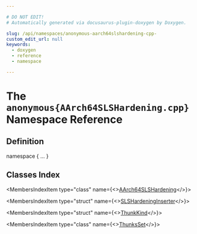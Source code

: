 ```yaml
---

# DO NOT EDIT!
# Automatically generated via docusaurus-plugin-doxygen by Doxygen.

slug: /api/namespaces/anonymous-aarch64slshardening-cpp-
custom_edit_url: null
keywords:
  - doxygen
  - reference
  - namespace

---
```





# The `anonymous{AArch64SLSHardening.cpp}` Namespace Reference

<DoxygenPage pluginConfig={pluginConfig}>



## Definition

<CodeBlock>namespace &#123; ... &#125;</CodeBlock>

## Classes Index

<MembersIndex>

<MembersIndexItem
  type="class"
  name={<><a href="/docs/api/classes/anonymous-namespace-aarch64slshardening-cpp-/aarch64slshardening">AArch64SLSHardening</a></>}>
</MembersIndexItem>

<MembersIndexItem
  type="struct"
  name={<><a href="/docs/api/structs/anonymous-namespace-aarch64slshardening-cpp-/slshardeninginserter">SLSHardeningInserter</a></>}>
</MembersIndexItem>

<MembersIndexItem
  type="struct"
  name={<><a href="/docs/api/structs/anonymous-namespace-aarch64slshardening-cpp-/thunkkind">ThunkKind</a></>}>
</MembersIndexItem>

<MembersIndexItem
  type="class"
  name={<><a href="/docs/api/classes/anonymous-namespace-aarch64slshardening-cpp-/thunksset">ThunksSet</a></>}>
</MembersIndexItem>

</MembersIndex>


</DoxygenPage>
